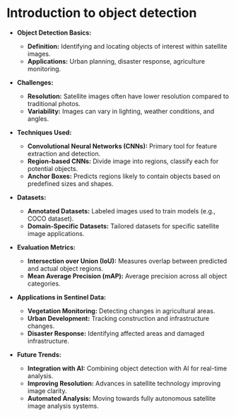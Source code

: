 # Introduction to object detection

- **Object Detection Basics:**
  - **Definition:** Identifying and locating objects of interest within satellite images.
  - **Applications:** Urban planning, disaster response, agriculture monitoring.

- **Challenges:**
  - **Resolution:** Satellite images often have lower resolution compared to traditional photos.
  - **Variability:** Images can vary in lighting, weather conditions, and angles.

- **Techniques Used:**
  - **Convolutional Neural Networks (CNNs):** Primary tool for feature extraction and detection.
  - **Region-based CNNs:** Divide image into regions, classify each for potential objects.
  - **Anchor Boxes:** Predicts regions likely to contain objects based on predefined sizes and shapes.

- **Datasets:**
  - **Annotated Datasets:** Labeled images used to train models (e.g., COCO dataset).
  - **Domain-Specific Datasets:** Tailored datasets for specific satellite image applications.

- **Evaluation Metrics:**
  - **Intersection over Union (IoU):** Measures overlap between predicted and actual object regions.
  - **Mean Average Precision (mAP):** Average precision across all object categories.

- **Applications in Sentinel Data:**
  - **Vegetation Monitoring:** Detecting changes in agricultural areas.
  - **Urban Development:** Tracking construction and infrastructure changes.
  - **Disaster Response:** Identifying affected areas and damaged infrastructure.

- **Future Trends:**
  - **Integration with AI:** Combining object detection with AI for real-time analysis.
  - **Improving Resolution:** Advances in satellite technology improving image clarity.
  - **Automated Analysis:** Moving towards fully autonomous satellite image analysis systems.

